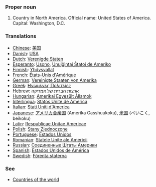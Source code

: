 ===Proper noun===
# Country in North America. Official name: United States of America. Capital: Washington, D.C.
===Translations===
*[[Chinese]]: [[美国]]
*[[Danish]]: [[USA]]
*[[Dutch]]: [[Verenigde Staten]]
*[[Esperanto]]: [[Usono]], [[Unuiĝintaj Ŝtatoj de Ameriko]]
*[[Finnish]]: [[Yhdysvallat]]
*[[French]]: [[États-Unis d'Amérique]]
*[[German]]: [[Vereinigte Staaten von Amerika]]
*[[Greek]]: [[Ηνωμένες Πολιτείες]]
*[[Hebrew]]: [[ארצות הברית של אמריקה]]
*[[Hungarian]]: [[Amerikai Egyesült Államok]]
*[[Interlingua]]: [[Statos Unite de America]]
*[[Italian]]: [[Stati Uniti d'America]]
*[[Japanese]]: [[アメリカ合衆国]] (Amerika Gasshuukoku), [[米国]] (べいこく, beikoku)
*[[Latin]]: [[Respublicae Unitae Americae]]
*[[Polish]]: [[Stany Zjednoczone]]
*[[Portuguese]]: [[Estados Unidos]]
*[[Romanian]]: [[Statele Unite ale Americii]]
*[[Russian]]: [[Соединенные Штаты Америки]]
*[[Spanish]]: [[Estados Unidos de América]]
*[[Swedish]]: [[Förenta staterna]]

===See===
*[[Countries of the world]]